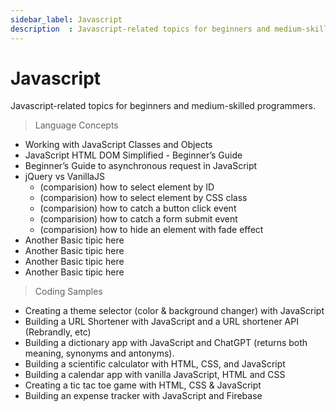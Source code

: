 ```yaml
---
sidebar_label: Javascript
description  : Javascript-related topics for beginners and medium-skilled programmers
---
```


# Javascript

<SubHeading>Javascript-related topics for beginners and medium-skilled programmers.</SubHeading>

> Language Concepts

- Working with JavaScript Classes and Objects
- JavaScript HTML DOM Simplified - Beginner’s Guide
- Beginner’s Guide to asynchronous request in JavaScript
- jQuery vs VanillaJS 
  - (comparision) how to select element by ID
  - (comparision) how to select element by CSS class 
  - (comparision) how to catch a button click event
  - (comparision) how to catch a form submit event
  - (comparision) how to hide an element with fade effect
- Another Basic tipic here
- Another Basic tipic here
- Another Basic tipic here
- Another Basic tipic here

> Coding Samples

- Creating a theme selector (color & background changer) with JavaScript
- Building a URL Shortener with JavaScript and a URL shortener API (Rebrandly, etc)
- Building a dictionary app with JavaScript and ChatGPT (returns both meaning, synonyms and antonyms).
- Building a scientific calculator with HTML, CSS, and JavaScript
- Building a calendar app with vanilla JavaScript, HTML and CSS
- Creating a tic tac toe game with HTML, CSS & JavaScript
- Building an expense tracker with JavaScript and Firebase
